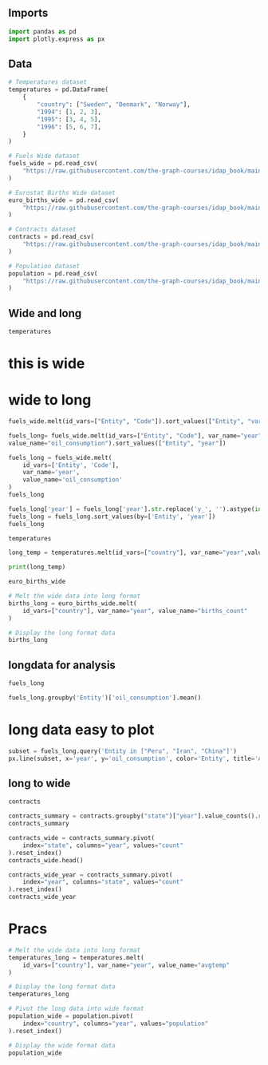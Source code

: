 ## Imports

```python
import pandas as pd
import plotly.express as px
```

## Data

```python
# Temperatures dataset
temperatures = pd.DataFrame(
    {
        "country": ["Sweden", "Denmark", "Norway"],
        "1994": [1, 2, 3],
        "1995": [3, 4, 5],
        "1996": [5, 6, 7],
    }
)

# Fuels Wide dataset
fuels_wide = pd.read_csv(
    "https://raw.githubusercontent.com/the-graph-courses/idap_book/main/data/oil_per_capita_wide.csv"
)

# Eurostat Births Wide dataset
euro_births_wide = pd.read_csv(
    "https://raw.githubusercontent.com/the-graph-courses/idap_book/main/data/euro_births_wide.csv"
)

# Contracts dataset
contracts = pd.read_csv(
    "https://raw.githubusercontent.com/the-graph-courses/idap_book/main/data/chicago_contracts_20_23.csv"
)

# Population dataset
population = pd.read_csv(
    "https://raw.githubusercontent.com/the-graph-courses/idap_book/main/data/tidyr_population.csv"
)
```


## Wide and long

```python
temperatures
```

# this is wide

# wide to long

```python
fuels_wide.melt(id_vars=["Entity", "Code"]).sort_values(["Entity", "variable"])
```

```python
fuels_long= fuels_wide.melt(id_vars=["Entity", "Code"], var_name="year",
value_name="oil_consumption").sort_values(["Entity", "year"])
```


```python
fuels_long = fuels_wide.melt(
    id_vars=['Entity', 'Code'],
    var_name='year',
    value_name='oil_consumption'
)
fuels_long

```


```python
fuels_long['year'] = fuels_long['year'].str.replace('y_', '').astype(int)
fuels_long = fuels_long.sort_values(by=['Entity', 'year'])
fuels_long
```


```python
temperatures
```


```python
long_temp = temperatures.melt(id_vars=["country"], var_name="year",value_name="avg_temp")

print(long_temp)
```



```python
euro_births_wide
```

```python
# Melt the wide data into long format
births_long = euro_births_wide.melt(
    id_vars=["country"], var_name="year", value_name="births_count"
)

# Display the long format data
births_long
```

## longdata for analysis

```python
fuels_long
```

```python
fuels_long.groupby('Entity')['oil_consumption'].mean()
```


# long data easy to plot
```python
subset = fuels_long.query('Entity in ["Peru", "Iran", "China"]')
px.line(subset, x='year', y='oil_consumption', color='Entity', title='Average Fossil Fuel Consumption per Country')
```

## long to wide

```python
contracts
```


```python
contracts_summary = contracts.groupby("state")["year"].value_counts().reset_index(name='count')
contracts_summary
```


```python
contracts_wide = contracts_summary.pivot(
    index="state", columns="year", values="count"
).reset_index()
contracts_wide.head()
```


```python
contracts_wide_year = contracts_summary.pivot(
    index="year", columns="state", values="count"
).reset_index()
contracts_wide_year
```

# Pracs

```python
# Melt the wide data into long format
temperatures_long = temperatures.melt(
    id_vars=["country"], var_name="year", value_name="avgtemp"
)

# Display the long format data
temperatures_long
```


```python
# Pivot the long data into wide format
population_wide = population.pivot(
    index="country", columns="year", values="population"
).reset_index()

# Display the wide format data
population_wide
```